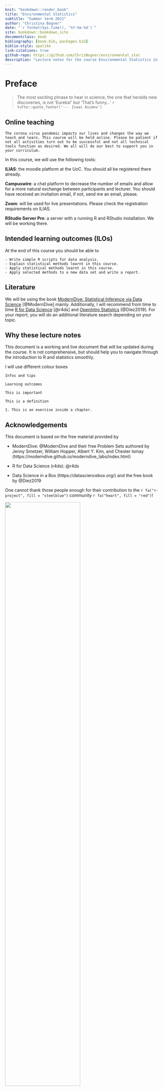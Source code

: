 ```yaml
---
knit: "bookdown::render_book"
title: "Environmental Statistics"
subtitle: "Summer term 2021"
author: "Christina Bogner"
date: "`r format(Sys.time(), '%Y-%m-%d')`"
site: bookdown::bookdown_site
documentclass: book
bibliography: [book.bib, packages.bib]
biblio-style: apalike
link-citations: true
github-repo: https://github.com/ChrisBogner/environmental_stat
description: "Lecture notes for the course Environmental Statistics in IMES (UoC), based on the material by ModernDive"
---
```


# Preface {-}

> The most exciting phrase to hear in science, the one that heralds new discoveries, is not 'Eureka!' but 'That's funny...' 
`r tufte::quote_footer('--- Isaac Asimov')`

## Online teaching {-}

```block
The corona virus pandemic impacts our lives and changes the way we teach and learn. This course will be held online. Please be patient if not all activities turn out to be successful and not all technical tools function as desired. We all will do our best to support you in your curriculum.
```

In this course, we will use the following tools:


**ILIAS**: the moodle platform at the UoC. You should all be registered there already.


**Campuswire**: a chat platform to decrease the number of emails and allow for a more natural exchange between participants and lecturer. You should have received an invitation email, if not, send me an email, please.


**Zoom**: will be used for live presentations. Please check the registration requirements on ILIAS.


**RStudio Server Pro**: a server with a running R and RStudio installation. We will be working there.

## Intended learning outcomes (ILOs) {-}
At the end of this course you should be able to

```block
- Write simple R scripts for data analysis.
- Explain statistical methods learnt in this course.
- Apply statistical methods learnt in this course.
- Apply selected methods to a new data set and write a report.
```


## Literature {-}
We will be using the book [ModernDive: Statistical Inference via Data Science](https://moderndive.com/) [@ModernDive] mainly. Additionally, I will recommend from time to time [R for Data Science](https://r4ds.had.co.nz/) [@r4ds] and [OpenIntro Statistics](https://www.openintro.org/book/os/) [@Diez2019]. For your report, you will do an additional literature search depending on your topic.


## Why these lecture notes {-}

This document is a working and live document that will be updated during the course. It is not comprehensive, but should help you to navigate through the introduction to R and statistics smoothly.

I will use different colour boxes

```block
Infos and tips
```



```block
Learning outcomes
```


```block
This is important
```


```block
This is a definition
```


```block
1. This is an exercise inside a chapter.
```


<!-- <br> -->

<!-- ```{block, type='rmdsummary'} -->
<!-- Zusammenfassung -->
<!-- ``` -->


## Acknowledgements {-}

This document is based on the free material provided by 

- ModernDive: @ModernDive and their free Problem Sets authored by Jenny Smetzer, William Hopper, Albert Y. Kim, and Chester Ismay (https://moderndive.github.io/moderndive_labs/index.html)

- R for Data Science (r4ds): @r4ds

- Data Science in a Box (https://datasciencebox.org/) and the free book by @Diez2019

One cannot thank those people enough for their contribution to the `r fa("r-project", fill = "steelblue")` community `r fa("heart", fill = "red")`!


![](https://imgs.xkcd.com/comics/statistics.png){width=70%}

Credit: https://xkcd.com/2400/

<br>

## Reproducibility {-}
This book was written in [RStudio](https://www.rstudio.com/products/rstudio/) using [Bookdown](https://bookdown.org/) and compiled in `r R.version.string`. You will need the following packages to reproduce the examples and to work through the exercises:

```r
# code from ggplot2 book
# https://github.com/hadley/ggplot2-book/blob/master/introduction.Rmd
    deps <- desc::desc_get_deps()
    pkgs <- sort(deps$package[deps$type == "Imports"])
    pkgs2 <- strwrap(paste(encodeString(pkgs, quote = '"'), collapse = ", "), exdent = 2)
    install <- paste0(
      "install.packages(c(\n  ", 
      paste(pkgs2, "\n", collapse = ""), 
      "))"
    )
```


```r
# code from ggplot2 book
# https://github.com/hadley/ggplot2-book/blob/master/introduction.Rmd
pkgs <- sessioninfo::package_info(pkgs, dependencies = FALSE)
df <- tibble(
  package = pkgs$package,
  version = pkgs$ondiskversion,
  source = gsub("@", "\\\\@", pkgs$source)
)
knitr::kable(df, format = "markdown")
```

The complete information on the last session to build the book:

```r
sessionInfo()
```


![](figures/Cc-by-nc-sa_icon.svg){width=30%}

This work is licensed under a [Creative Commons Attribution-NonCommercial-ShareAlike 4.0 International License.](https://creativecommons.org/licenses/by-nc-sa/4.0/)
